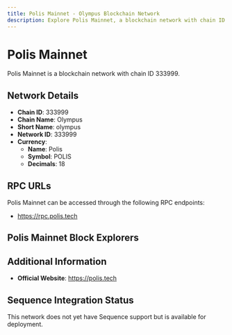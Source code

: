 ```yaml
--- 
title: Polis Mainnet - Olympus Blockchain Network
description: Explore Polis Mainnet, a blockchain network with chain ID 333999. Learn about its native currency, Polis, and how to interact with the network.
---
```


# Polis Mainnet

Polis Mainnet is a blockchain network with chain ID 333999.

## Network Details

- **Chain ID**: 333999
- **Chain Name**: Olympus
- **Short Name**: olympus
- **Network ID**: 333999
- **Currency**: 
  - **Name**: Polis
  - **Symbol**: POLIS
  - **Decimals**: 18

## RPC URLs

Polis Mainnet can be accessed through the following RPC endpoints:

- https://rpc.polis.tech

## Polis Mainnet Block Explorers



## Additional Information

- **Official Website**: https://polis.tech

## Sequence Integration Status

This network does not yet have Sequence support but is available for deployment.
